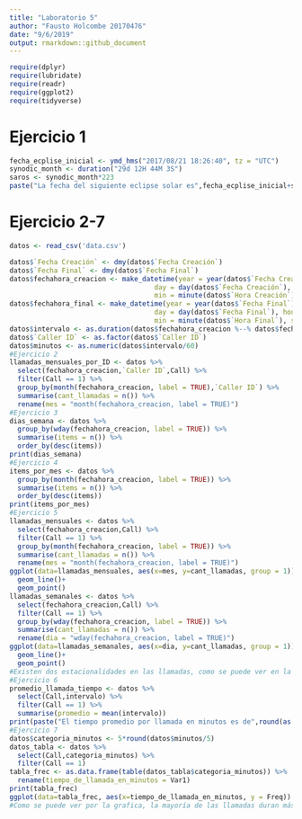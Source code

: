 ```yaml
---
title: "Laboratorio 5"
author: "Fausto Holcombe 20170476"
date: "9/6/2019"
output: rmarkdown::github_document
---
```


```r
require(dplyr)
require(lubridate)
require(readr)
require(ggplot2)
require(tidyverse)
```
# Ejercicio 1
```r
fecha_ecplise_inicial <- ymd_hms("2017/08/21 18:26:40", tz = "UTC")
synodic_month <- duration("29d 12H 44M 3S")
saros <- synodic_month*223
paste("La fecha del siguiente eclipse solar es",fecha_ecplise_inicial+saros)
```
# Ejercicio 2-7
```r
datos <- read_csv('data.csv')

datos$`Fecha Creación` <- dmy(datos$`Fecha Creación`)
datos$`Fecha Final` <- dmy(datos$`Fecha Final`)
datos$fechahora_creacion <- make_datetime(year = year(datos$`Fecha Creación`), month = month(datos$`Fecha Creación`), 
                                    day = day(datos$`Fecha Creación`), hour = hour(datos$`Hora Creación`), 
                                    min = minute(datos$`Hora Creación`), sec = second(datos$`Hora Creación`))
datos$fechahora_final <- make_datetime(year = year(datos$`Fecha Final`), month = month(datos$`Fecha Final`), 
                                    day = day(datos$`Fecha Final`), hour = hour(datos$`Hora Final`), 
                                    min = minute(datos$`Hora Final`), sec = second(datos$`Hora Final`))
datos$intervalo <- as.duration(datos$fechahora_creacion %--% datos$fechahora_final)
datos$`Caller ID` <- as.factor(datos$`Caller ID`)
datos$minutos <- as.numeric(datos$intervalo/60)
#Ejercicio 2
llamadas_mensuales_por_ID <- datos %>%
  select(fechahora_creacion,`Caller ID`,Call) %>% 
  filter(Call == 1) %>% 
  group_by(month(fechahora_creacion, label = TRUE),`Caller ID`) %>%
  summarise(cant_llamadas = n()) %>% 
  rename(mes = "month(fechahora_creacion, label = TRUE)")
#Ejercicio 3
dias_semana <- datos %>% 
  group_by(wday(fechahora_creacion, label = TRUE)) %>% 
  summarise(items = n()) %>% 
  order_by(desc(items))
print(dias_semana)
#Ejercicio 4
items_por_mes <- datos %>%
  group_by(month(fechahora_creacion, label = TRUE)) %>% 
  summarise(items = n()) %>% 
  order_by(desc(items))
print(items_por_mes)
#Ejercicio 5
llamadas_mensuales <- datos %>%
  select(fechahora_creacion,Call) %>% 
  filter(Call == 1) %>% 
  group_by(month(fechahora_creacion, label = TRUE)) %>% 
  summarise(cant_llamadas = n()) %>% 
  rename(mes = "month(fechahora_creacion, label = TRUE)")
ggplot(data=llamadas_mensuales, aes(x=mes, y=cant_llamadas, group = 1)) +
  geom_line()+
  geom_point()
llamadas_semanales <- datos %>%
  select(fechahora_creacion,Call) %>% 
  filter(Call == 1) %>% 
  group_by(wday(fechahora_creacion, label = TRUE)) %>% 
  summarise(cant_llamadas = n()) %>% 
  rename(dia = "wday(fechahora_creacion, label = TRUE)")
ggplot(data=llamadas_semanales, aes(x=dia, y=cant_llamadas, group = 1)) +
  geom_line()+
  geom_point()
#Existen dos estacionalidades en las llamadas, como se puede ver en la primera grafica, los meses de Marzo, Abril y Diciembre tienen picos positivos mientras que febrero y septiembre tienen picos negativos. Ademas de esto, durante la semana se puede ver una clara estacionalidad, durante el principio de la semena, que llega a su cumulo el día miercoles y cae el dia jueves.
#Ejercicio 6
promedio_llamada_tiempo <- datos %>% 
  select(Call,intervalo) %>% 
  filter(Call == 1) %>% 
  summarise(promedio = mean(intervalo))
print(paste("El tiempo promedio por llamada en minutos es de",round(as.numeric(promedio_llamada_tiempo/60),2)))
#Ejercicio 7
datos$categoria_minutos <- 5*round(datos$minutos/5)
datos_tabla <- datos %>% 
  select(Call,categoria_minutos) %>% 
  filter(Call == 1)
tabla_frec <- as.data.frame(table(datos_tabla$categoria_minutos)) %>% 
  rename(tiempo_de_llamada_en_minutos = Var1)
print(tabla_frec)
ggplot(data=tabla_frec, aes(x=tiempo_de_llamada_en_minutos, y = Freq)) + geom_bar(stat = 'identity')
#Como se puede ver por la grafica, la mayoría de las llamadas duran más de 5 minutos y menos de 30 minutos, pero tambien existen errores en los registros, ejemplificados por los valores negativos.
```

